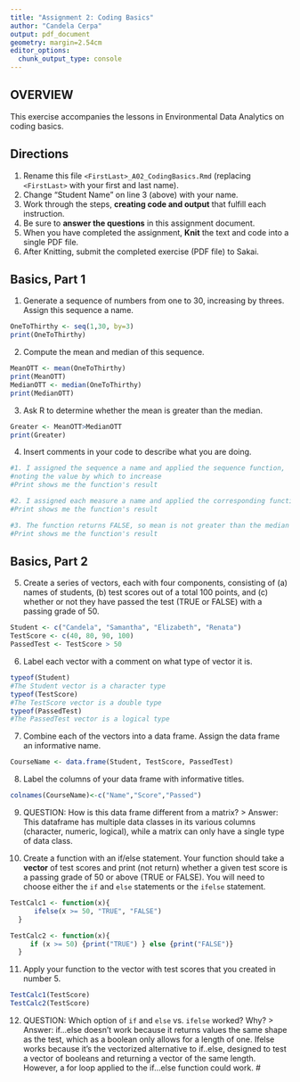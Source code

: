 ```yaml
---
title: "Assignment 2: Coding Basics"
author: "Candela Cerpa"
output: pdf_document
geometry: margin=2.54cm
editor_options: 
  chunk_output_type: console
---
```


## OVERVIEW

This exercise accompanies the lessons in Environmental Data Analytics on coding basics.

## Directions

1.  Rename this file `<FirstLast>_A02_CodingBasics.Rmd` (replacing `<FirstLast>` with your first and last name).
2.  Change "Student Name" on line 3 (above) with your name.
3.  Work through the steps, **creating code and output** that fulfill each instruction.
4.  Be sure to **answer the questions** in this assignment document.
5.  When you have completed the assignment, **Knit** the text and code into a single PDF file.
6.  After Knitting, submit the completed exercise (PDF file) to Sakai.

## Basics, Part 1

1.  Generate a sequence of numbers from one to 30, increasing by threes. Assign this sequence a name.
```r
OneToThirthy <- seq(1,30, by=3)
print(OneToThirthy)
```
2.  Compute the mean and median of this sequence.
```r
MeanOTT <- mean(OneToThirthy)
print(MeanOTT)
MedianOTT <- median(OneToThirthy)
print(MedianOTT)
```
3.  Ask R to determine whether the mean is greater than the median.
```r
Greater <- MeanOTT>MedianOTT
print(Greater)
```
4.  Insert comments in your code to describe what you are doing.
```r
#1. I assigned the sequence a name and applied the sequence function,
#noting the value by which to increase
#Print shows me the function's result

#2. I assigned each measure a name and applied the corresponding function
#Print shows me the function's result

#3. The function returns FALSE, so mean is not greater than the median
#Print shows me the function's result

```

## Basics, Part 2
5.  Create a series of vectors, each with four components, consisting of (a) names of students, (b) test scores out of a total 100 points, and (c) whether or not they have passed the test (TRUE or FALSE) with a passing grade of 50.
```r
Student <- c("Candela", "Samantha", "Elizabeth", "Renata")
TestScore <- c(40, 80, 90, 100)
PassedTest <- TestScore > 50
```
6.  Label each vector with a comment on what type of vector it is.
```r
typeof(Student)
#The Student vector is a character type
typeof(TestScore)
#The TestScore vector is a double type
typeof(PassedTest)
#The PassedTest vector is a logical type
```
7.  Combine each of the vectors into a data frame. Assign the data frame an informative name.
```r
CourseName <- data.frame(Student, TestScore, PassedTest)
```
8.  Label the columns of your data frame with informative titles.
```r
colnames(CourseName)<-c("Name","Score","Passed")
```

9.  QUESTION: How is this data frame different from a matrix?
> Answer: This dataframe has multiple data classes in its various columns (character, numeric, logical), while a matrix can only have a single type of data class.

10. Create a function with an if/else statement. Your function should take a **vector** of test scores and print (not return) whether a given test score is a passing grade of 50 or above (TRUE or FALSE). You will need to choose either the `if` and `else` statements or the `ifelse` statement. 
```r

TestCalc1 <- function(x){
      ifelse(x >= 50, "TRUE", "FALSE")
  }

TestCalc2 <- function(x){
     if (x >= 50) {print("TRUE") } else {print("FALSE")}
  }

```
11. Apply your function to the vector with test scores that you created in number 5.
```r
TestCalc1(TestScore)
TestCalc2(TestScore)
```

12. QUESTION: Which option of `if` and `else` vs. `ifelse` worked? Why?
> Answer: if...else doesn't work because it returns values the same shape as the test, which as a boolean only allows for a length of one. Ifelse works because it's the vectorized alternative to if..else, designed to test a vector of booleans and returning a vector of the same length. However, a for loop applied to the if...else function could work.
#